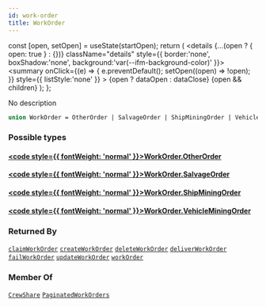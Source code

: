 ```yaml
---
id: work-order
title: WorkOrder
---
```









  const [open, setOpen] = useState(startOpen);
  return (
    <details {...(open ? { open: true } : {})} className="details" style={{ border:'none', boxShadow:'none', background:'var(--ifm-background-color)' }}>
      <summary
        onClick={(e) => {
          e.preventDefault();
          setOpen((open) => !open);
        }}
        style={{ listStyle:'none' }}
      >
      {open ? dataOpen : dataClose}
      </summary>
      {open && children}
    </details>
  );
};








No description


```graphql
union WorkOrder = OtherOrder | SalvageOrder | ShipMiningOrder | VehicleMiningOrder
```




### Possible types

#### [<code style={{ fontWeight: 'normal' }}>WorkOrder.<b>OtherOrder</b></code>](/api/types/objects/other-order) <Badge class="badge badge--secondary " text="object"/> 



#### [<code style={{ fontWeight: 'normal' }}>WorkOrder.<b>SalvageOrder</b></code>](/api/types/objects/salvage-order) <Badge class="badge badge--secondary " text="object"/> 



#### [<code style={{ fontWeight: 'normal' }}>WorkOrder.<b>ShipMiningOrder</b></code>](/api/types/objects/ship-mining-order) <Badge class="badge badge--secondary " text="object"/> 



#### [<code style={{ fontWeight: 'normal' }}>WorkOrder.<b>VehicleMiningOrder</b></code>](/api/types/objects/vehicle-mining-order) <Badge class="badge badge--secondary " text="object"/> 







### Returned By

[`claimWorkOrder`](/api/operations/mutations/claim-work-order)  <Badge class="badge badge--secondary badge--relation" text="mutation"/><Bullet />[`createWorkOrder`](/api/operations/mutations/create-work-order)  <Badge class="badge badge--secondary badge--relation" text="mutation"/><Bullet />[`deleteWorkOrder`](/api/operations/mutations/delete-work-order)  <Badge class="badge badge--secondary badge--relation" text="mutation"/><Bullet />[`deliverWorkOrder`](/api/operations/mutations/deliver-work-order)  <Badge class="badge badge--secondary badge--relation" text="mutation"/><Bullet />[`failWorkOrder`](/api/operations/mutations/fail-work-order)  <Badge class="badge badge--secondary badge--relation" text="mutation"/><Bullet />[`updateWorkOrder`](/api/operations/mutations/update-work-order)  <Badge class="badge badge--secondary badge--relation" text="mutation"/><Bullet />[`workOrder`](/api/operations/queries/work-order)  <Badge class="badge badge--secondary badge--relation" text="query"/>

### Member Of

[`CrewShare`](/api/types/objects/crew-share)  <Badge class="badge badge--secondary badge--relation" text="object"/><Bullet />[`PaginatedWorkOrders`](/api/types/objects/paginated-work-orders)  <Badge class="badge badge--secondary badge--relation" text="object"/>